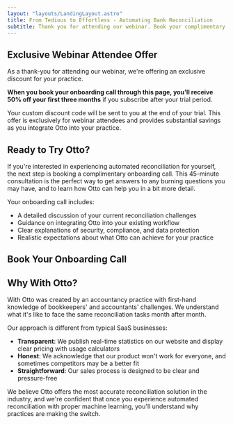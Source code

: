 ```yaml
---
layout: "layouts/LandingLayout.astro"
title: From Tedious to Effortless - Automating Bank Reconciliation
subtitle: Thank you for attending our webinar. Book your complimentary onboarding call and claim your exclusive 50% discount on your first three months with Otto.
---
```



## Exclusive Webinar Attendee Offer

As a thank-you for attending our webinar, we're offering an exclusive discount for your practice.

**When you book your onboarding call through this page, you'll receive 50% off your first three months** if you subscribe after your trial period.

Your custom discount code will be sent to you at the end of your trial. This offer is exclusively for webinar attendees and provides substantial savings as you integrate Otto into your practice.

## Ready to Try Otto?

If you're interested in experiencing automated reconciliation for yourself, the next step is booking a complimentary onboarding call. This 45-minute consultation is the perfect way to get answers to any burning questions you may have, and to learn how Otto can help you in a bit more detail.

Your onboarding call includes:

- A detailed discussion of your current reconciliation challenges
- Guidance on integrating Otto into your existing workflow
- Clear explanations of security, compliance, and data protection
- Realistic expectations about what Otto can achieve for your practice

## Book Your Onboarding Call

<BookingForm uuid="bda7d914-e53b-4d6b-a096-32da3dfcc532" affiliateId="Effortless webinar"/>

## Why With Otto?

With Otto was created by an accountancy practice with first-hand knowledge of bookkeepers' and accountants' challenges. We understand what it's like to face the same reconciliation tasks month after month.

Our approach is different from typical SaaS businesses:

- **Transparent**: We publish real-time statistics on our website and display clear pricing with usage calculators
- **Honest**: We acknowledge that our product won't work for everyone, and sometimes competitors may be a better fit
- **Straightforward**: Our sales process is designed to be clear and pressure-free

We believe Otto offers the most accurate reconciliation solution in the industry, and we're confident that once you experience automated reconciliation with proper machine learning, you'll understand why practices are making the switch.
